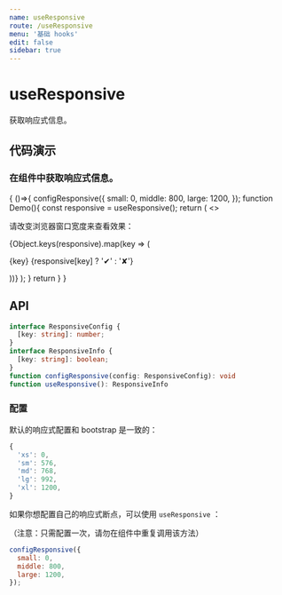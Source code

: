 ```yaml
---
name: useResponsive
route: /useResponsive
menu: '基础 hooks'
edit: false
sidebar: true
---
```



# useResponsive

获取响应式信息。

## 代码演示

### 在组件中获取响应式信息。

<Playground>
{
  ()=>{
    configResponsive({
      small: 0,
      middle: 800,
      large: 1200,
    });
    function Demo(){
      const responsive = useResponsive();
      return (
        <>
          <p>请改变浏览器窗口宽度来查看效果：</p>
          {Object.keys(responsive).map(key => (
            <p key={key}>
              {key} {responsive[key] ? '✔' : '✘'}
            </p>
          ))}
        </>
      );
    }
    return <Demo />
  }
}
</Playground>

## API

```typescript
interface ResponsiveConfig {
  [key: string]: number;
}
interface ResponsiveInfo {
  [key: string]: boolean;
}
function configResponsive(config: ResponsiveConfig): void
function useResponsive(): ResponsiveInfo
```

### 配置

默认的响应式配置和 bootstrap 是一致的：

```javascript
{
  'xs': 0,
  'sm': 576,
  'md': 768,
  'lg': 992,
  'xl': 1200,
}
```

如果你想配置自己的响应式断点，可以使用 `useResponsive` ：

（注意：只需配置一次，请勿在组件中重复调用该方法）

```javascript
configResponsive({
  small: 0,
  middle: 800,
  large: 1200,
});
```
